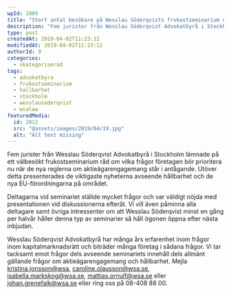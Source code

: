 ```yaml
---
wpId: 2009
title: "Stort antal besökare på Wesslau Söderqvists frukostseminarium om hållbarhet och aktieägarengagemang"
description: "Fem jurister från Wesslau Söderqvist Advokatbyrå i Stockholm lämnade på ett välbesökt frukostseminarium råd om vilka frågor företagen bör prioritera nu när de nya reglerna om aktieägarengagemang står i antågande.&hellip;"
type: post
createdAt: 2019-04-02T11:23:12
modifiedAt: 2019-04-02T11:23:12
authorId: 9
categories:
  - okategoriserad
tags:
  - advokatbyra
  - frukostseminarium
  - hallbarhet
  - stockholm
  - wesslausoderqvist
  - wsalaw
featuredMedia:
  id: 2012
  src: "@assets/images/2019/04/19.jpg"
  alt: "Alt text missing"
---
```


Fem jurister från Wesslau Söderqvist Advokatbyrå i Stockholm lämnade på ett välbesökt frukostseminarium råd om vilka frågor företagen bör prioritera nu när de nya reglerna om aktieägarengagemang står i antågande. Utöver detta presenterades de viktigaste nyheterna avseende hållbarhet och de nya EU-förordningarna på området.

Deltagarna vid seminariet ställde mycket frågor och var väldigt nöjda med presentationen vid diskussionerna efteråt. Vi vill även påminna alla deltagare samt övriga intressenter om att Wesslau Söderqvist minst en gång per halvår håller denna typ av seminarier så håll ögonen öppna efter nästa inbjudan.

Wesslau Söderqvist Advokatbyrå har många års erfarenhet inom frågor inom kapitalmarknadsrätt och biträder många företag i sådana frågor. Vi tar tacksamt emot frågor dels avseende seminariets innehåll dels allmänt gällande frågor om aktieägarengagemang och hållbarhet. Mejla [kristina.jonsson@wsa](mailto:kristina.jonsson@wsa), [caroline.olausson@wsa.se](mailto:caroline.olausson@wsa.se), [isabella.markskog@wsa.se](mailto:isabella.markskog@wsa.se), [mattias.ornulf@wsa.se](mailto:mattias.ornulf@wsa.se) eller [johan.grenefalk@wsa.se](mailto:johan.grenefalk@wsa.se) eller ring oss på 08-408 88 00.